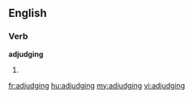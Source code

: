 ==English==

===Verb===
'''adjudging'''

# {{present participle of|[[adjudge]]}}

[[fr:adjudging]]
[[hu:adjudging]]
[[my:adjudging]]
[[vi:adjudging]]